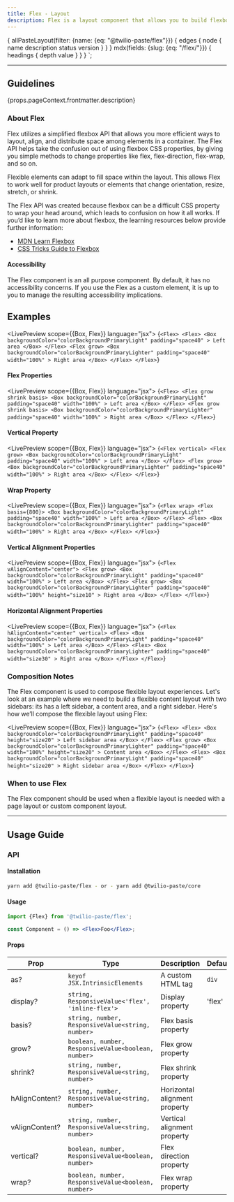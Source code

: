 ```yaml
---
title: Flex - Layout
description: Flex is a layout component that allows you to build flexbox based elements and layouts. These flexible elements and layouts allow your components to adapt to the available space or screen size.
---
```



  {
    allPasteLayout(filter: {name: {eq: "@twilio-paste/flex"}}) {
      edges {
        node {
          name
          description
          status
          version
        }
      }
    }
    mdx(fields: {slug: {eq: "/flex/"}}) {
      headings {
        depth
        value
      }
    }
  }
`;

<ComponentHeader
  name="Flex"
  categoryRoute={SidebarCategoryRoutes.LAYOUT}
  githubUrl="https://github.com/twilio-labs/paste/tree/master/packages/paste-core/layout/flex"
  storybookUrl="https://twilio-labs.github.io/paste/?path=/story/layout-flex--flex-alignment-options"
  data={props.data.allPasteLayout.edges}
/>

---

<contentwrapper>

<TableOfContents headings={props.data.mdx.headings} />

<content>

## Guidelines

<Paragraph>{props.pageContext.frontmatter.description}</Paragraph>

### About Flex

Flex utilizes a simplified flexbox API that allows you more efficient ways to layout, align, and
distribute space among elements in a container. The Flex API helps take the confusion out of using
flexbox CSS properties, by giving you simple methods to change properties like flex,
flex-direction, flex-wrap, and so on.

Flexible elements can adapt to fill space within the layout. This allows Flex to work well for
product layouts or elements that change orientation, resize, stretch, or shrink.

The Flex API was created because flexbox can be a difficult CSS property to wrap your head around,
which leads to confusion on how it all works. If you’d like to learn more about flexbox, the
learning resources below provide further information:

- [MDN Learn Flexbox](https://developer.mozilla.org/en-US/docs/Learn/CSS/CSS_layout/Flexbox)
- [CSS Tricks Guide to Flexbox](https://css-tricks.com/snippets/css/a-guide-to-flexbox/)

#### Accessibility

The Flex component is an all purpose component. By default, it has no accessibility concerns. If
you use the Flex as a custom element, it is up to you to manage the resulting accessibility implications.

## Examples

<LivePreview scope={{Box, Flex}} language="jsx">
  {`<Flex>
    <Flex>
      <Box
        backgroundColor="colorBackgroundPrimaryLight"
        padding="space40"
      >
        Left area
      </Box>
    </Flex>
    <Flex grow>
      <Box
        backgroundColor="colorBackgroundPrimaryLighter"
        padding="space40"
        width="100%"
      >
        Right area
      </Box>
    </Flex>
  </Flex>`}
</LivePreview>

#### Flex Properties

<LivePreview scope={{Box, Flex}} language="jsx">
  {`<Flex>
    <Flex grow shrink basis>
      <Box
        backgroundColor="colorBackgroundPrimaryLight"
        padding="space40"
        width="100%"
      >
        Left area
      </Box>
    </Flex>
    <Flex grow shrink basis>
      <Box
        backgroundColor="colorBackgroundPrimaryLighter"
        padding="space40"
        width="100%"
      >
        Right area
      </Box>
    </Flex>
  </Flex>`}
</LivePreview>

#### Vertical Property

<LivePreview scope={{Box, Flex}} language="jsx">
  {`<Flex vertical>
    <Flex grow>
      <Box
        backgroundColor="colorBackgroundPrimaryLight"
        padding="space40"
        width="100%"
      >
        Left area
      </Box>
    </Flex>
    <Flex grow>
      <Box
        backgroundColor="colorBackgroundPrimaryLighter"
        padding="space40"
        width="100%"
      >
        Right area
      </Box>
    </Flex>
  </Flex>`}
</LivePreview>

#### Wrap Property

<LivePreview scope={{Box, Flex}} language="jsx">
  {`<Flex wrap>
    <Flex basis={800}>
      <Box
        backgroundColor="colorBackgroundPrimaryLight"
        padding="space40"
        width="100%"
      >
        Left area
      </Box>
    </Flex>
    <Flex>
      <Box
        backgroundColor="colorBackgroundPrimaryLighter"
        padding="space40"
        width="100%"
      >
        Right area
      </Box>
    </Flex>
  </Flex>`}
</LivePreview>

#### Vertical Alignment Properties

<LivePreview scope={{Box, Flex}} language="jsx">
  {`<Flex vAlignContent="center">
    <Flex grow>
      <Box
        backgroundColor="colorBackgroundPrimaryLight"
        padding="space40"
        width="100%"
      >
        Left area
      </Box>
    </Flex>
    <Flex grow>
      <Box
        backgroundColor="colorBackgroundPrimaryLighter"
        padding="space40"
        width="100%"
        height="size10"
      >
        Right area
      </Box>
    </Flex>
  </Flex>`}
</LivePreview>

#### Horizontal Alignment Properties

<LivePreview scope={{Box, Flex}} language="jsx">
  {`<Flex hAlignContent="center" vertical>
    <Flex>
      <Box
        backgroundColor="colorBackgroundPrimaryLight"
        padding="space40"
        width="100%"
      >
        Left area
      </Box>
    </Flex>
    <Flex>
      <Box
        backgroundColor="colorBackgroundPrimaryLighter"
        padding="space40"
        width="size30"
      >
        Right area
      </Box>
    </Flex>
  </Flex>`}
</LivePreview>

### Composition Notes

The Flex component is used to compose flexible layout experiences. Let's look at an example
where we need to build a flexible content layout with two sidebars: its has a left sidebar,
a content area, and a right sidebar. Here's how we’ll compose the flexible layout using Flex:

<LivePreview scope={{Box, Flex}} language="jsx">
  {`<Flex>
    <Flex>
      <Box
        backgroundColor="colorBackgroundPrimaryLight"
        padding="space40"
        height="size20"
      >
        Left sidebar area
      </Box>
    </Flex>
    <Flex grow>
      <Box
        backgroundColor="colorBackgroundPrimaryLighter"
        padding="space40"
        width="100%"
        height="size20"
      >
        Content area
      </Box>
    </Flex>
    <Flex>
      <Box
        backgroundColor="colorBackgroundPrimaryLight"
        padding="space40"
        height="size20"
      >
        Right sidebar area
      </Box>
    </Flex>
  </Flex>`}
</LivePreview>

### When to use Flex

The Flex component should be used when a flexible layout is needed with a page layout or custom component layout.

<DoDont>
  <Do title="Do" body="Use Flex to layout your page or custom component." preview={false} />
  <Dont title="Don't" body="Use Flex to set margins or padding within layouts and components." preview={false} />
</DoDont>

<DoDont>
  <Do title="Do" body="Use Flex to build responsive experiences." preview={false} />
  <Dont title="Don't" body="Use inline CSS or classNames to add styles that Flex can provide." preview={false} />
</DoDont>

---

## Usage Guide

### API

#### Installation

```bash
yarn add @twilio-paste/flex - or - yarn add @twilio-paste/core
```

#### Usage

```jsx
import {Flex} from '@twilio-paste/flex';

const Component = () => <Flex>Foo</Flex>;
```

#### Props

| Prop           | Type                                                | Description                   | Default |
| -------------- | --------------------------------------------------- | ----------------------------- | ------- |
| as?            | `keyof JSX.IntrinsicElements`                       | A custom HTML tag             | `div`   |
| display?       | `string, ResponsiveValue<'flex', 'inline-flex'>`    | Display property              | 'flex'  |
| basis?         | `string, number, ResponsiveValue<string, number>`   | Flex basis property           |         |
| grow?          | `boolean, number, ResponsiveValue<boolean, number>` | Flex grow property            |         |
| shrink?        | `string, number, ResponsiveValue<string, number>`   | Flex shrink property          |         |
| hAlignContent? | `string, number, ResponsiveValue<string, number>`   | Horizontal alignment property |         |
| vAlignContent? | `string, number, ResponsiveValue<string, number>`   | Vertical alignment property   |         |
| vertical?      | `boolean, number, ResponsiveValue<boolean, number>` | Flex direction property       |         |
| wrap?          | `boolean, number, ResponsiveValue<boolean, number>` | Flex wrap property            |         |

<Box marginTop="space90">
  <Changelog />
</Box>

</content>

</contentwrapper>
